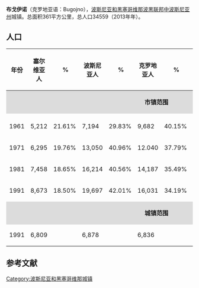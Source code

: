 {{Unreferenced|time=2020-01-01T08:29:30+00:00}}
{{Infobox settlement
| name                    = 布戈伊诺
| native_name             = Bugojno
| settlement_type         = 市镇
| image_skyline           = Bugojno-panorama-grada (1996).jpg
| imagesize               = 
| image_caption           = 
| image_flag              = 
| flag_size               = 
| image_shield            = 
| shield_size             = 
| pushpin_map             = Bosnia
| pushpin_label_position  = 
| pushpin_map_caption     = 在波黑的位置
| latd  =44 |latm  =3  |lats  = |latNS  = N 
| longd =17   |longm =27 |longs = |longEW = E 
| coordinates_type        = region:ES_type:city
| coordinates_display     = inline,title
| image_map               = Bugojno Municipality Location.svg
| map_caption             = 在波黑的位置
| subdivision_type        = 国家
| subdivision_name        = 波黑
| subdivision_type1       = [[波斯尼亚和黑塞哥维那政区|政治实体]]
| subdivision_name1       = [[波斯尼亚和黑塞哥维那联邦|波斯尼亚和黑塞哥维那联邦]]
| subdivision_type2       = 州
| subdivision_name2       = [[中波斯尼亚州|中波斯尼亚州]]
| area_total_km2          = 361
| elevation_m             = 
| population_total        = 34559
| population_as_of        = 2013年年
| population_density_km2  = auto
| timezone1               = [[欧洲中部时间|CET]]
| utc_offset1             = +1
| timezone1_DST           = [[欧洲中部夏令时间|CEST]]
| utc_offset1_DST         = +2
| postal_code_type        = 邮编
| postal_code             = 
| footnotes               = 
}}
'''布戈伊诺'''（克罗地亚语：Bugojno），[[波斯尼亚和黑塞哥维那|波斯尼亚和黑塞哥维那]][[波黑联邦|波黑联邦]][[中波斯尼亚州|中波斯尼亚州]]城镇。总面积361平方公里，总人口34559（2013年年）。

== 人口 ==
{|border="2" cellspacing="0" cellpadding="4" rules="all" width="60%" style="clear:all; margin:6px 0 0em 0em; border-style: solid; border-width: 1px; border-collapse:collapse; font-size:85%; empty-cells:show"
|- bgcolor="#FFEBCD"
!年份
!塞尔维亚人
! %
!波斯尼亚人
! %
!克罗地亚人
! %
!南斯拉夫人
! %
!其他
! %
!总计
|-
|colspan="14" align=center style="background:#dcdcdc;"|'''市镇范围'''
|-
|- bgcolor="#fffaf0"
|1961 || 5,212|| 21.61%|| 7,194|| 29.83%|| 9,682|| 40.15%|| 1,871|| 7.76%|| 155|| 0.64%|| 24,114
|- bgcolor="#f5f5f5"
|1971 || 6,295|| 19.76%|| 13,050|| 40.96%|| 12.040|| 37.79%|| 197|| 0.61%|| 274|| 0.88%|| 31,856
|- bgcolor="#fffaf0"
|1981 || 7,458|| 18.65%|| 16,214|| 40.56%|| 14,187|| 35.49%|| 1,731|| 4.33%|| 379|| 0.97%|| 39,969
|- bgcolor="#f5f5f5"
|1991 || 8,673|| 18.50%|| 19,697|| 42.01%|| 16,031|| 34.19%|| 1,561|| 3.33%|| 927|| 1.98%|| 46,889
|- 
|colspan="14" align=center style="background:#dcdcdc;"|'''城镇范围'''
|- 
|1991 || 6,809 ||  || 6,878 ||  || 6,836 || || 1,449 ||  || 667 || || 22641 
|}

==参考文献==
{{reflist}}

{{Authority control}}
[[Category:波斯尼亚和黑塞哥维那城镇|Category:波斯尼亚和黑塞哥维那城镇]]